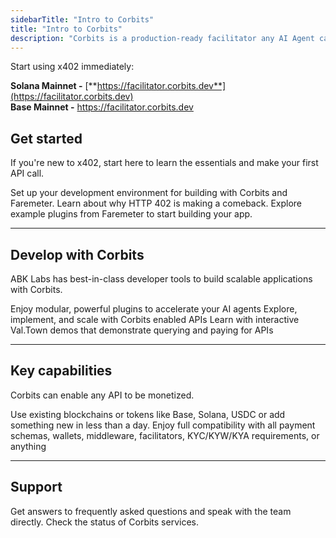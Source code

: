 ```yaml
---
sidebarTitle: "Intro to Corbits"
title: "Intro to Corbits"
description: "Corbits is a production-ready facilitator any AI Agent can use built by ABK Labs. Corbits excels by leveraging the Faremeter framework which is open-source, modular, and purpose built for x402."
---
```


<Tip>
  Start using x402 immediately:

  **Solana Mainnet -** [**https://facilitator.corbits.dev**](https://facilitator.corbits.dev)
  \
  **Base Mainnet -** https://facilitator.corbits.dev
</Tip>

## Get started

If you're new to x402, start here to learn the essentials and make your first API call.

<Columns cols={3}>
  <Card title="Get started" icon="check" href="/quickstart">
    Set up your development environment for building with Corbits and Faremeter.
  </Card>
  <Card title="Learn about x402" icon="brackets-curly" href="/about-x402/x402-overview">
    Learn about why HTTP 402 is making a comeback.
  </Card>
  <Card title="Plugin Library" icon="books" href="/about-corbits/overview">
    Explore example plugins from Faremeter to start building your app.
  </Card>
</Columns>

---

## Develop with Corbits

ABK Labs has best-in-class developer tools to build scalable applications with Corbits.

<Columns cols={3}>
  <Card title="Developer Tools" icon="laptop" href="/about-corbits/overview">
    Enjoy modular, powerful plugins to accelerate your AI agents
  </Card>
  <Card title="API Reference" icon="code" href="/essentials/overview">
    Explore, implement, and scale with Corbits enabled APIs
  </Card>
  <Card title="Corbits Cookbook" icon="pickaxe" href="/essentials/library">
    Learn with interactive Val.Town demos that demonstrate querying and paying for APIs
  </Card>
</Columns>

---

## Key capabilities

Corbits can enable any API to be monetized.

<Columns cols={2}>
  <Card title="Support any chain or token" icon="link" href="/about-corbits/networks">
    Use existing blockchains or tokens like Base, Solana, USDC or add something new in less than a day.
  </Card>
  <Card title="Support any middleware" icon="key" href="/about-corbits/choosing-a-framework">
    Enjoy full compatibility with all payment schemas, wallets, middleware, facilitators, KYC/KYW/KYA requirements, or anything
  </Card>
</Columns>

---

## Support

<Columns cols={2}>
  <Card title="Help Center" icon="circle-question" href="https://t.me/+0VGMeJWdkVZiYmEx">
    Get answers to frequently asked questions and speak with the team directly.
  </Card>
  <Card title="Service Status" icon="chart-line" href="/essentials/code">
    Check the status of Corbits services.
  </Card>
</Columns>